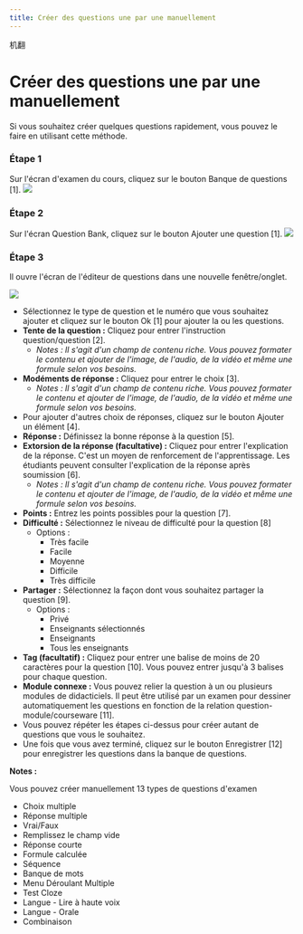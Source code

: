 ```yaml
---
title: Créer des questions une par une manuellement 
---
```


机翻
# Créer des questions une par une manuellement 
 
 Si vous souhaitez créer quelques questions rapidement, vous pouvez le faire en utilisant cette méthode. 
 
 ### Étape 1 
 Sur l'écran d'examen du cours, cliquez sur le bouton Banque de questions [1]. 
 ![]( /img/utest/teacher/question01.png) 
 
 ### Étape 2 
 Sur l'écran Question Bank, cliquez sur le bouton Ajouter une question [1]. 
 ![]( /img/utest/teacher/question02.png) 
 
 ### Étape 3 

 Il ouvre l'écran de l'éditeur de questions dans une nouvelle fenêtre/onglet. 
 
 ![]( /img/utest/teacher/question03.png) 
 
 - Sélectionnez le type de question et le numéro que vous souhaitez ajouter et cliquez sur le bouton Ok [1] pour ajouter la ou les questions. 
 - **Tente de la question :** Cliquez pour entrer l'instruction question/question [2]. 
     - *Notes : Il s'agit d'un champ de contenu riche. Vous pouvez formater le contenu et ajouter de l'image, de l'audio, de la vidéo et même une formule selon vos besoins.* 
 - **Modéments de réponse :** Cliquez pour entrer le choix [3]. 
     - *Notes : Il s'agit d'un champ de contenu riche. Vous pouvez formater le contenu et ajouter de l'image, de l'audio, de la vidéo et même une formule selon vos besoins.* 
 - Pour ajouter d'autres choix de réponses, cliquez sur le bouton Ajouter un élément [4]. 
 - **Réponse :** Définissez la bonne réponse à la question [5]. 
 - **Extorsion de la réponse (facultative) :** Cliquez pour entrer l'explication de la réponse. C'est un moyen de renforcement de l'apprentissage. Les étudiants peuvent consulter l'explication de la réponse après soumission [6]. 
     - *Notes : Il s'agit d'un champ de contenu riche. Vous pouvez formater le contenu et ajouter de l'image, de l'audio, de la vidéo et même une formule selon vos besoins.* 
 - **Points :** Entrez les points possibles pour la question [7]. 
 - **Difficulté :** Sélectionnez le niveau de difficulté pour la question [8] 
     - Options : 
         - Très facile 
         - Facile 
         - Moyenne 
         - Difficile 
         - Très difficile 
 - **Partager :** Sélectionnez la façon dont vous souhaitez partager la question [9]. 
     - Options : 
         - Privé 
         - Enseignants sélectionnés 
         - Enseignants 
         - Tous les enseignants 
 - **Tag (facultatif) :** Cliquez pour entrer une balise de moins de 20 caractères pour la question [10]. Vous pouvez entrer jusqu'à 3 balises pour chaque question. 
 - **Module connexe :** Vous pouvez relier la question à un ou plusieurs modules de didacticiels. Il peut être utilisé par un examen pour dessiner automatiquement les questions en fonction de la relation question-module/courseware [11]. 
 - Vous pouvez répéter les étapes ci-dessus pour créer autant de questions que vous le souhaitez. 
 - Une fois que vous avez terminé, cliquez sur le bouton Enregistrer [12] pour enregistrer les questions dans la banque de questions. 
 
 **Notes :** 
 
 Vous pouvez créer manuellement 13 types de questions d'examen 
 - Choix multiple 
 - Réponse multiple 
 - Vrai/Faux 
 - Remplissez le champ vide 
 - Réponse courte 
 - Formule calculée 
 - Séquence 
 - Banque de mots 
 - Menu Déroulant Multiple 
 - Test Cloze 
 - Langue - Lire à haute voix 
 - Langue - Orale 
 - Combinaison
